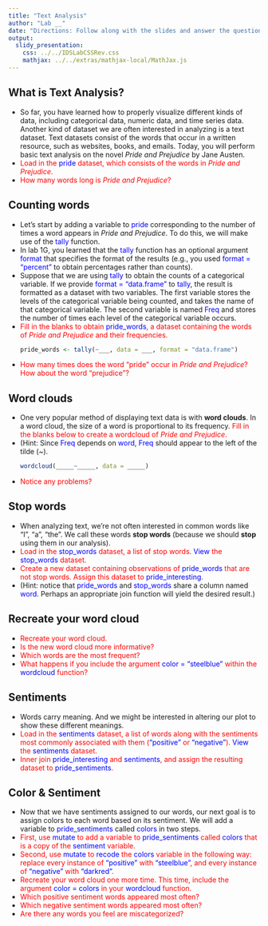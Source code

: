 ```yaml
---
title: "Text Analysis"
author: "Lab __"
date: "Directions: Follow along with the slides and answer the questions in red font in your journal."
output: 
  slidy_presentation: 
    css: ../../IDSLabCSSRev.css
    mathjax: ../../extras/mathjax-local/MathJax.js
---
```


## What is Text Analysis?

<ul>

<li>So far, you have learned how to properly visualize different kinds of data, including categorical data, numeric data, and time series data. Another kind of dataset we are often interested in analyzing is a text dataset. Text datasets consist of the words that occur in a written resource, such as websites, books, and emails. Today, you will perform basic text analysis on the novel <i>Pride and Prejudice</i> by Jane Austen.</li>

<li><span style="color: red;">Load in the <span style="color: blue;">pride</span> dataset, which consists of the words in <i>Pride and Prejudice</i>.</span></li>

<li><span style="color: red;">How many words long is <i>Pride and Prejudice</i>?</span></li>

</ul>

## Counting words

<ul>

<li>Let's start by adding a variable to <span style="color: blue;">pride</span> corresponding to the number of times a word appears in <i>Pride and Prejudice</i>. To do this, we will make use of the <span style="color: blue;">tally</span> function. </li>

<li>In lab 1G, you learned that the <span style="color: blue;">tally</span> function has an optional argument <span style="color: blue;">format</span> that specifies the format of the results (e.g., you used <span style="color: blue;">format = "percent"</span> to obtain percentages rather than counts).</li>

<li>Suppose that we are using <span style="color: blue;">tally</span> to obtain the counts of a categorical variable. If we provide <span style="color: blue;">format = "data.frame"</span> to <span style="color: blue;">tally</span>, the result is formatted as a dataset with two variables. The first variable stores the levels of the categorical variable being counted, and takes the name of that categorical variable. The second variable is named <span style="color: blue;">Freq</span> and stores the number of times each level of the categorical variable occurs.</li>

<li><span style="color: red;">Fill in the blanks to obtain <span style="color: blue;">pride_words</span>, a dataset containing the words of <i>Pride and Prejudice</i> and their frequencies.</span></li>

```r
pride_words <- tally(~___, data = ___, format = "data.frame")
```

<li><span style="color: red;">How many times does the word "pride" occur in <i>Pride and Prejudice</i>? How about the word "prejudice"?</span></li>

</ul>

## Word clouds

<ul>

<li>One very popular method of displaying text data is with <b>word clouds</b>. In a word cloud, the size of a word is proportional to its frequency. <span style="color: red;">Fill in the blanks below to create a wordcloud of <i>Pride and Prejudice</i>.</span></li>

<li>(Hint: Since <span style="color: blue;">Freq</span> depends on <span style="color: blue;">word</span>, <span style="color: blue;">Freq</span> should appear to the left of the tilde (~).</li>

```r
wordcloud(_____~_____, data = _____)
```

<li><span style="color: red;">Notice any problems?</span></li>

</ul>

## Stop words

<ul>

<li>When analyzing text, we're not often interested in common words like "I", "a", "the". We call these words <b>stop words</b> (because we should <b>stop</b> using them in our analysis).</li>

<li><span style="color: red;">Load in the <span style="color: blue;">stop_words</span> dataset, a list of stop words. <span style="color: blue;">View</span> the <span style="color: blue;">stop_words</span> dataset.</span></li>

<li><span style="color: red;">Create a new dataset containing observations of <span style="color: blue;">pride_words</span> that are not stop words. Assign this dataset to <span style="color: blue;">pride_interesting</span>.</span></li>

<li>(Hint: notice that <span style="color: blue;">pride_words</span> and <span style="color: blue;">stop_words</span> share a column named <span style="color: blue;">word</span>. Perhaps an appropriate join function will yield the desired result.)</li>

</ul>

## Recreate your word cloud

<ul>

<li><span style="color: red;">Recreate your word cloud.</span></li>

<li><span style="color: red;">Is the new word cloud more informative?</span></li>

<li><span style="color: red;">Which words are the most frequent?</span></li>

<li><span style="color: red;">What happens if you include the argument <span style="color: blue;">color = "steelblue"</span> within the <span style="color: blue;">wordcloud</span> function?</span></li>

</ul>

## Sentiments

<ul>

<li>Words carry meaning. And we might be interested in altering our plot to show these different meanings. </li>

<li><span style="color: red;">Load in the <span style="color: blue;">sentiments</span> dataset, a list of words along with the sentiments most commonly associated with them (<span style="color: blue;">"positive"</span> or <span style="color: blue;">"negative"</span>). <span style="color: blue;">View</span> the <span style="color: blue;">sentiments</span> dataset.</span></li>

<li><span style="color: red;">Inner join <span style="color: blue;">pride_interesting</span> and <span style="color: blue;">sentiments</span>, and assign the resulting dataset to <span style="color: blue;">pride_sentiments</span>.</span></li>

</ul>

## Color & Sentiment

<ul>

<li>Now that we have sentiments assigned to our words, our next goal is to assign colors to each word based on its sentiment. We will add a variable to <span style="color: blue;">pride_sentiments</span> called <span style="color: blue;">colors</span> in two steps.</li>  

<li><span style="color: red;">First, use <span style="color: blue;">mutate</span> to add a variable to <span style="color: blue;">pride_sentiments</span> called <span style="color: blue;">colors</span> that is a copy of the <span style="color: blue;">sentiment</span> variable.</span></li>

<li><span style="color: red;">Second, use <span style="color: blue;">mutate</span> to <span style="color: blue;">recode</span> the <span style="color: blue;">colors</span> variable in the following way: replace every instance of <span style="color: blue;">"positive"</span> with <span style="color: blue;">"steelblue"</span>, and every instance of <span style="color: blue;">"negative"</span> with <span style="color: blue;">"darkred"</span>.</span></li>

<li><span style="color: red;">Recreate your word cloud one more time. This time, include the argument <span style="color: blue;">color = colors</span> in your <span style="color: blue;">wordcloud</span> function.</span></li>

<li><span style="color: red;">Which positive sentiment words appeared most often?</span></li>  

<li><span style="color: red;">Which negative sentiment words appeared most often?</span></li>

<li><span style="color: red;">Are there any words you feel are miscategorized?</span></li>

</ul>
